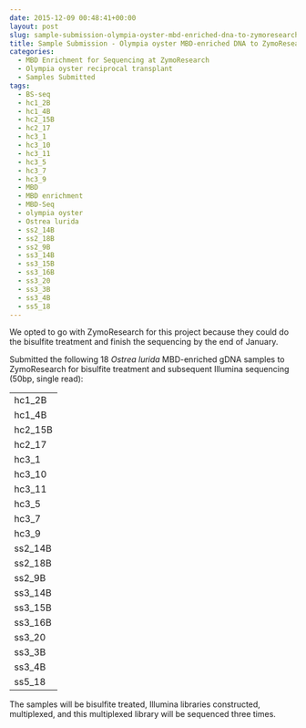 ```yaml
---
date: 2015-12-09 00:48:41+00:00
layout: post
slug: sample-submission-olympia-oyster-mbd-enriched-dna-to-zymoresearch
title: Sample Submission - Olympia oyster MBD-enriched DNA to ZymoResearch
categories:
  - MBD Enrichment for Sequencing at ZymoResearch
  - Olympia oyster reciprocal transplant
  - Samples Submitted
tags:
  - BS-seq
  - hc1_2B
  - hc1_4B
  - hc2_15B
  - hc2_17
  - hc3_1
  - hc3_10
  - hc3_11
  - hc3_5
  - hc3_7
  - hc3_9
  - MBD
  - MBD enrichment
  - MBD-Seq
  - olympia oyster
  - Ostrea lurida
  - ss2_14B
  - ss2_18B
  - ss2_9B
  - ss3_14B
  - ss3_15B
  - ss3_16B
  - ss3_20
  - ss3_3B
  - ss3_4B
  - ss5_18
---
```


We opted to go with ZymoResearch for this project because they could do the bisulfite treatment and finish the sequencing by the end of January.

Submitted the following 18 _Ostrea lurida_ MBD-enriched gDNA samples to ZymoResearch for bisulfite treatment and subsequent Illumina sequencing (50bp, single read):

<table cellspacing="0" border="0" >
<tbody >
<tr >

<td align="left" height="17" >hc1_2B
</td>
</tr>
<tr >

<td align="left" height="17" >hc1_4B
</td>
</tr>
<tr >

<td align="left" height="17" >hc2_15B
</td>
</tr>
<tr >

<td align="left" height="17" >hc2_17
</td>
</tr>
<tr >

<td align="left" height="17" >hc3_1
</td>
</tr>
<tr >

<td align="left" height="17" >hc3_10
</td>
</tr>
<tr >

<td align="left" height="17" >hc3_11
</td>
</tr>
<tr >

<td align="left" height="17" >hc3_5
</td>
</tr>
<tr >

<td align="left" height="17" >hc3_7
</td>
</tr>
<tr >

<td align="left" height="17" >hc3_9
</td>
</tr>
<tr >

<td align="left" height="17" >ss2_14B
</td>
</tr>
<tr >

<td align="left" height="17" >ss2_18B
</td>
</tr>
<tr >

<td align="left" height="17" >ss2_9B
</td>
</tr>
<tr >

<td align="left" height="17" >ss3_14B
</td>
</tr>
<tr >

<td align="left" height="17" >ss3_15B
</td>
</tr>
<tr >

<td align="left" height="17" >ss3_16B
</td>
</tr>
<tr >

<td align="left" height="17" >ss3_20
</td>
</tr>
<tr >

<td align="left" height="17" >ss3_3B
</td>
</tr>
<tr >

<td align="left" height="17" >ss3_4B
</td>
</tr>
<tr >

<td align="left" height="17" >ss5_18
</td>
</tr>
</tbody>
</table>

The samples will be bisulfite treated, Illumina libraries constructed, multiplexed, and this multiplexed library will be sequenced three times.
